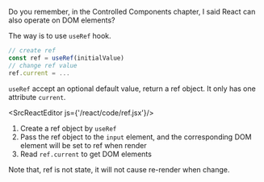 
Do you remember, in the Controlled Components chapter, I said React can also operate on DOM elements?

The way is to use `useRef` hook.

```javascript
// create ref
const ref = useRef(initialValue)
// change ref value
ref.current = ...
```

`useRef` accept an optional default value, return a ref object.
It only has one attribute `current`.

<SrcReactEditor js={'/react/code/ref.jsx'}/>

1. Create a ref object by `useRef`
2. Pass the ref object to the `input` element, and the corresponding DOM element will be set to ref when render
3. Read `ref.current` to get DOM elements

Note that, ref is not state, it will not cause re-render when change.